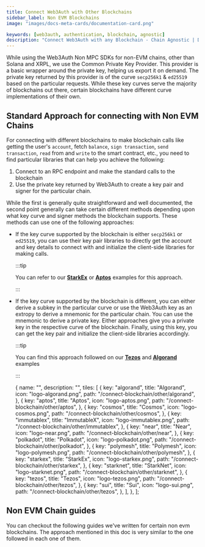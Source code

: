 ```yaml
---
title: Connect Web3Auth with Other Blockchains
sidebar_label: Non EVM Blockchains
image: "images/docs-meta-cards/documentation-card.png"

keywords: [web3auth, authentication, blockchain, agnostic]
description: "Connect Web3Auth with any Blockchain - Chain Agnostic | Documentation - Web3Auth"
---
```



While using the Web3Auth Non MPC SDKs for non-EVM chains, other than Solana and XRPL, we use the
Common Private Key Provider. This provider is a basic wrapper around the private key, helping us
export it on demand. The private key returned by this provider is of the curve `secp256k1` &
`ed25519` based on the particular requests. While these key curves serve the majority of blockchains
out there, certain blockchains have different curve implementations of their own.

## Standard Approach for connecting with Non EVM Chains

For connecting with different blockchains to make blockchain calls like getting the user's
`account`, fetch `balance`, `sign transaction`, `send transaction`, `read` from and `write` to the
smart contract, etc., you need to find particular libraries that can help you achieve the following:

1. Connect to an RPC endpoint and make the standard calls to the blockchain
2. Use the private key returned by Web3Auth to create a key pair and signer for the particular
   chain.

While the first is generally quite straightforward and well documented, the second point generally
can take certain different methods depending upon what key curve and signer methods the blockchain
supports. These methods can use one of the following approaches:

- If the key curve supported by the blockchain is either `secp256k1` or `ed25519`, you can use their
  key pair libraries to directly get the account and key details to connect with and initialize the
  client-side libraries for making calls.

  :::tip

  You can refer to our [**StarkEx**](/connect-blockchain/other/starkex) or
  [**Aptos**](/connect-blockchain/other/aptos) examples for this approach.

  :::

- If the key curve supported by the blockchain is different, you can either derive a subkey in the
  particular curve or use the Web3Auth key as an extropy to derive a mnemonic for the particular
  chain. You can use the mnemonic to derive a private key. Either approaches give you a private key
  in the respective curve of the blockchain. Finally, using this key, you can get the key pair and
  initialize the client-side libraries accordingly.

  :::tip

  You can find this approach followed on our [**Tezos**](/connect-blockchain/other/tezos) and
  [**Algorand**](/connect-blockchain/other/algorand) examples

  :::

  {
    name: "",
    description: "",
    tiles: [
      {
        key: "algorand",
        title: "Algorand",
        icon: "logo-algorand.png",
        path: "/connect-blockchain/other/algorand",
      },
      {
        key: "aptos",
        title: "Aptos",
        icon: "logo-aptos.png",
        path: "/connect-blockchain/other/aptos",
      },
      {
        key: "cosmos",
        title: "Cosmos",
        icon: "logo-cosmos.png",
        path: "/connect-blockchain/other/cosmos",
      },
      {
        key: "immutablex",
        title: "ImmutableX",
        icon: "logo-immutablex.png",
        path: "/connect-blockchain/other/immutablex",
      },
      {
        key: "near",
        title: "Near",
        icon: "logo-near.png",
        path: "/connect-blockchain/other/near",
      },
      {
        key: "polkadot",
        title: "Polkadot",
        icon: "logo-polkadot.png",
        path: "/connect-blockchain/other/polkadot",
      },
      {
        key: "polymesh",
        title: "Polymesh",
        icon: "logo-polymesh.png",
        path: "/connect-blockchain/other/polymesh",
      },
      {
        key: "starkex",
        title: "StarkEx",
        icon: "logo-starkex.png",
        path: "/connect-blockchain/other/starkex",
      },
      {
        key: "starknet",
        title: "StarkNet",
        icon: "logo-starknet.png",
        path: "/connect-blockchain/other/starknet",
      },
      {
        key: "tezos",
        title: "Tezos",
        icon: "logo-tezos.png",
        path: "/connect-blockchain/other/tezos",
      },
      {
        key: "sui",
        title: "Sui",
        icon: "logo-sui.png",
        path: "/connect-blockchain/other/tezos",
      },
    ],
  },
];

## Non EVM Chain guides

You can checkout the following guides we've written for certain non evm blockchains. The approach
mentioned in this doc is very similar to the one followed in each one of them.

<Tiles tileGroups={OtherChains} />
